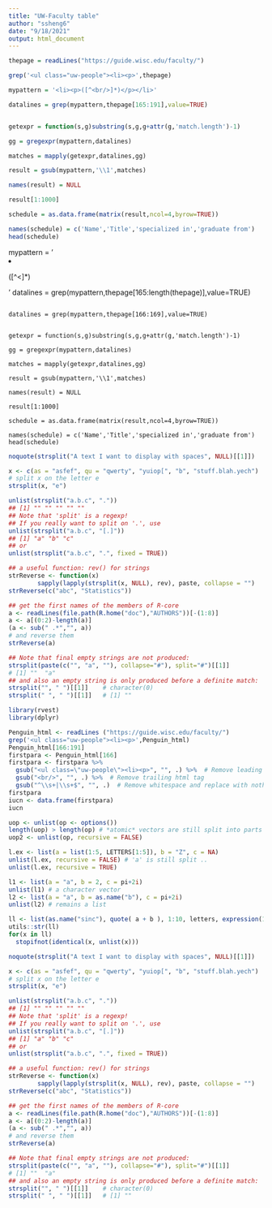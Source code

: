 ```yaml
---
title: "UW-Faculty table"
author: "ssheng6"
date: "9/18/2021"
output: html_document
---
```

```r
thepage = readLines("https://guide.wisc.edu/faculty/")

grep('<ul class="uw-people"><li><p>',thepage)

mypattern = '<li><p>([^<br/>]*)</p></li>'

datalines = grep(mypattern,thepage[165:191],value=TRUE)


getexpr = function(s,g)substring(s,g,g+attr(g,'match.length')-1)

gg = gregexpr(mypattern,datalines)

matches = mapply(getexpr,datalines,gg)

result = gsub(mypattern,'\\1',matches)

names(result) = NULL

result[1:1000]

schedule = as.data.frame(matrix(result,ncol=4,byrow=TRUE)) 

names(schedule) = c('Name','Title','specialized in','graduate from') 
head(schedule)
```
mypattern = '<li><p>([^<]*)</p></li>'
datalines = grep(mypattern,thepage[165:length(thepage)],value=TRUE)

```

datalines = grep(mypattern,thepage[166:169],value=TRUE)


getexpr = function(s,g)substring(s,g,g+attr(g,'match.length')-1)

gg = gregexpr(mypattern,datalines)

matches = mapply(getexpr,datalines,gg)

result = gsub(mypattern,'\\1',matches)

names(result) = NULL

result[1:1000]

schedule = as.data.frame(matrix(result,ncol=4,byrow=TRUE)) 

names(schedule) = c('Name','Title','specialized in','graduate from') 
head(schedule)
```

```r
noquote(strsplit("A text I want to display with spaces", NULL)[[1]])

x <- c(as = "asfef", qu = "qwerty", "yuiop[", "b", "stuff.blah.yech")
# split x on the letter e
strsplit(x, "e")

unlist(strsplit("a.b.c", "."))
## [1] "" "" "" "" ""
## Note that 'split' is a regexp!
## If you really want to split on '.', use
unlist(strsplit("a.b.c", "[.]"))
## [1] "a" "b" "c"
## or
unlist(strsplit("a.b.c", ".", fixed = TRUE))

## a useful function: rev() for strings
strReverse <- function(x)
        sapply(lapply(strsplit(x, NULL), rev), paste, collapse = "")
strReverse(c("abc", "Statistics"))

## get the first names of the members of R-core
a <- readLines(file.path(R.home("doc"),"AUTHORS"))[-(1:8)]
a <- a[(0:2)-length(a)]
(a <- sub(" .*","", a))
# and reverse them
strReverse(a)

## Note that final empty strings are not produced:
strsplit(paste(c("", "a", ""), collapse="#"), split="#")[[1]]
# [1] ""  "a"
## and also an empty string is only produced before a definite match:
strsplit("", " ")[[1]]    # character(0)
strsplit(" ", " ")[[1]]   # [1] ""

```


```r

library(rvest)
library(dplyr)

Penguin_html <- readLines ("https://guide.wisc.edu/faculty/")
grep('<ul class="uw-people"><li><p>',Penguin_html)
Penguin_html[166:191]
firstpara <- Penguin_html[166]
firstpara <- firstpara %>%
  gsub("<ul class=\"uw-people\"><li><p>", "", .) %>%  # Remove leading html tag
  gsub("<br/>", "", .) %>%  # Remove trailing html tag
  gsub("^\\s+|\\s+$", "", .)  # Remove whitespace and replace with nothing
firstpara
iucn <- data.frame(firstpara)
iucn
```

```r
uop <- unlist(op <- options())
length(uop) > length(op) # *atomic* vectors are still split into parts
uop2 <- unlist(op, recursive = FALSE)

l.ex <- list(a = list(1:5, LETTERS[1:5]), b = "Z", c = NA)
unlist(l.ex, recursive = FALSE) # 'a' is still split ..
unlist(l.ex, recursive = TRUE)

l1 <- list(a = "a", b = 2, c = pi+2i)
unlist(l1) # a character vector
l2 <- list(a = "a", b = as.name("b"), c = pi+2i)
unlist(l2) # remains a list

ll <- list(as.name("sinc"), quote( a + b ), 1:10, letters, expression(1+x))
utils::str(ll)
for(x in ll)
  stopifnot(identical(x, unlist(x)))
```
```r
noquote(strsplit("A text I want to display with spaces", NULL)[[1]])

x <- c(as = "asfef", qu = "qwerty", "yuiop[", "b", "stuff.blah.yech")
# split x on the letter e
strsplit(x, "e")

unlist(strsplit("a.b.c", "."))
## [1] "" "" "" "" ""
## Note that 'split' is a regexp!
## If you really want to split on '.', use
unlist(strsplit("a.b.c", "[.]"))
## [1] "a" "b" "c"
## or
unlist(strsplit("a.b.c", ".", fixed = TRUE))

## a useful function: rev() for strings
strReverse <- function(x)
        sapply(lapply(strsplit(x, NULL), rev), paste, collapse = "")
strReverse(c("abc", "Statistics"))

## get the first names of the members of R-core
a <- readLines(file.path(R.home("doc"),"AUTHORS"))[-(1:8)]
a <- a[(0:2)-length(a)]
(a <- sub(" .*","", a))
# and reverse them
strReverse(a)

## Note that final empty strings are not produced:
strsplit(paste(c("", "a", ""), collapse="#"), split="#")[[1]]
# [1] ""  "a"
## and also an empty string is only produced before a definite match:
strsplit("", " ")[[1]]    # character(0)
strsplit(" ", " ")[[1]]   # [1] ""
```